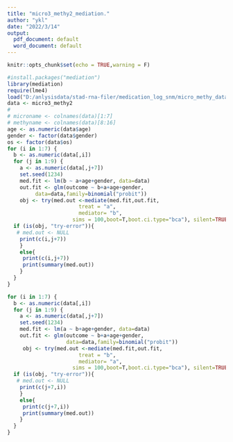 ---
title: "micro3_methy2_mediation."
author: "ykl"
date: "2022/3/14"
output:
  pdf_document: default
  word_document: default
---

```{r setup, include=FALSE}
knitr::opts_chunk$set(echo = TRUE,warning = F)
```

```{r}
#install.packages("mediation")
library(mediation)
require(lme4)
load("D:/anlysisdata/stad-rna-filer/medication_log_snm/micro_methy_data_output_adj_logcpm-snm.Rdata")
data <- micro3_methy2
# 
# microname <- colnames(data)[1:7]
# methyname <- colnames(data)[8:16]
age <- as.numeric(data$age)
gender <- factor(data$gender)
os <- factor(data$os)
for (i in 1:7) {
  b <- as.numeric(data[,i])
  for (j in 1:9) {
    a <- as.numeric(data[,j+7])
    set.seed(1234)
    med.fit <- lm(b ~ a+age+gender, data=data)
    out.fit <- glm(outcome ~ b+a+age+gender,
         data=data,family=binomial("probit"))
    obj <- try(med.out <-mediate(med.fit,out.fit,
                       treat = "a",
                       mediator= "b",
                     sims = 100,boot=T,boot.ci.type="bca"), silent=TRUE)
  if (is(obj, "try-error")){
   # med.out <- NULL
    print(c(i,j+7))
    } 
    else{
     print(c(i,j+7))
     print(summary(med.out))
    }
  }
}
```

```{r}
for (i in 1:7) {
  b <- as.numeric(data[,i])
  for (j in 1:9) {
    a <- as.numeric(data[,j+7])
    set.seed(1234)
    med.fit <- lm(a ~ b+age+gender, data=data)
    out.fit <- glm(outcome ~ b+a+age+gender,
                   data=data,family=binomial("probit"))
     obj <- try(med.out <-mediate(med.fit,out.fit,
                       treat = "b",
                       mediator= "a",
                     sims = 100,boot=T,boot.ci.type="bca"), silent=TRUE)
  if (is(obj, "try-error")){
   # med.out <- NULL
    print(c(j+7,i))
    } 
    else{
     print(c(j+7,i))
     print(summary(med.out))
    }
  }
}
```